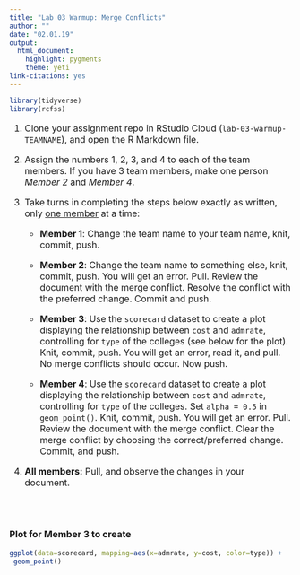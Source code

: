 ```yaml
---
title: "Lab 03 Warmup: Merge Conflicts"
author: ""
date: "02.01.19"
output: 
  html_document:
    highlight: pygments
    theme: yeti
link-citations: yes
---
```


```r
library(tidyverse)
library(rcfss)
```

<font size="3">

1. Clone your assignment repo in RStudio Cloud (`lab-03-warmup-TEAMNAME`), 
and open the R Markdown file.

2. Assign the numbers 1, 2, 3, and 4 to each of the team members. If you have 3 team members, make one person *Member 2* and *Member 4*.

3. Take turns in completing the steps below exactly as written, only <u>one member</u> at a time:

    - **Member 1**: Change the team name to your team name, knit, commit, push.
    
    - **Member 2**: Change the team name to something else, knit, commit, push. You 
will get an error. Pull. Review the document with the merge conflict. Resolve 
the conflict with the preferred change. Commit and push.

    - **Member 3**: Use the `scorecard` dataset to create a plot displaying the relationship between `cost` and `admrate`, 
controlling for `type` of the colleges (see below for the plot). Knit, 
commit, push. You will get an error, read it, and pull. No merge conflicts should 
occur. Now push.

    - **Member 4**: Use the `scorecard` dataset to create a plot displaying the relationship between `cost` and `admrate`, 
controlling for `type` of the colleges. Set `alpha = 0.5` in `geom_point()`. Knit, commit, push. You will get an error. Pull. Review the document with the merge conflict. Clear the merge conflict by choosing the correct/preferred change. Commit, and push.

4. **All members:** Pull, and observe the changes in your document.

</font>
<br><br>

### Plot for Member 3 to create

```r
ggplot(data=scorecard, mapping=aes(x=admrate, y=cost, color=type)) + 
 geom_point()
```